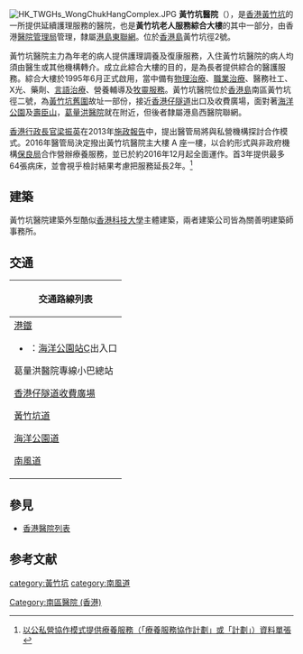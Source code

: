{{coord|22.251432|114.176539|type:landmark_source:enwiki-googlemaplink|display=title}}
{{Infobox Hospital
| Name       = 黃竹坑醫院
| name_en    = Wong Chuk Hang Hospital
| org/group  = [[醫院管理局|醫院管理局]]
| logo       = 
| Image      = [[File:Tung_Hua_Group_Of_Hospital_Wong_Chuk_Hang_Comprehensive_Services_For_The_Elderly_Building_2018.jpg|250px]]
| Caption    = 遠眺黃竹坑醫院
| map_type   = 香港
| latitude   = 22.251432
| longitude  = 114.176539
| Location   = 
| Region     = [[香港島|香港島]][[南區_(香港)|南區]][[黃竹坑|黃竹坑]][[黃竹坑徑|黃竹坑徑]]2號
| State      = [[南區_(香港)|南區]]
| Country    = {{HK}}
| HealthCare = 
| Funding    = 公營
| Type       = [[療養院|療養院]]
| Specialty  = 為長者提供護理調養及復康服務
| Emergency  = 無
| Helipad    = 
| Beds       = 
| Founded    = 1995年 
| Closed     = <!-- optional -->
| Network    = [[港島東聯網|港島東醫院聯網]]
| Website    = [https://www.ha.org.hk/visitor/ha_visitor_index.asp?Lang=CHIB5&Content%5FID=100148 醫院管理局所載黃竹坑醫院資料]
| Wiki-Links = <!-- optional -->
}}
[[File:HK_TWGHs_WongChukHangComplex.JPG|thumb]]
'''黃竹坑醫院'''（{{lang-en|Wong Chuk Hang Hospital}}），是[[香港|香港]][[黃竹坑|黃竹坑]]的一所提供延續護理服務的醫院，也是'''黃竹坑老人服務綜合大樓'''的其中一部分，由香港[[醫院管理局|醫院管理局]]管理，隸屬[[港島東聯網|港島東聯網]]。位於[[香港島|香港島]]黃竹坑徑2號。

黃竹坑醫院主力為年老的病人提供護理調養及復康服務，入住黃竹坑醫院的病人均須由醫生或其他機構轉介。成立此綜合大樓的目的，是為長者提供綜合的醫護服務。綜合大樓於1995年6月正式啟用，當中備有[[物理治療|物理治療]]、[[職業治療|職業治療]]、醫務社工、X光、藥劑、[[言語治療|言語治療]]、營養輔導及[[牧靈服務|牧靈服務]]。黃竹坑醫院位於[[香港島|香港島]]南區黃竹坑徑二號，為[[黃竹坑舊圍|黃竹坑舊圍]]故址一部份，接近[[香港仔隧道|香港仔隧道]]出口及收費廣場，面對著[[海洋公園|海洋公園]]及[[壽臣山|壽臣山]]，[[葛量洪醫院|葛量洪醫院]]就在附近，但後者隸屬港島西醫院聯網。

[[香港行政長官|香港行政長官]][[梁振英|梁振英]]在2013年[[香港施政報告|施政報告]]中，提出醫管局將與私營機構探討合作模式。2016年醫管局決定撥出黃竹坑醫院主大樓 A 座一樓，以合約形式與非政府機構[[保良局|保良局]]合作營辦療養服務，並已於約2016年12月起全面運作。首3年提供最多64張病床，並會視乎檢討結果考慮把服務延長2年。<ref>[https://www3.ha.org.hk/ppp/Download/567/1.9.2_Programme%20Information%20Sheet_Chi%20(As%20as%20Aug%202016).pdf 以公私營協作模式提供療養服務（「療養服務協作計劃」或「計劃」）資料單張] {{webarchive|url=https://web.archive.org/web/20170220012249/https://www3.ha.org.hk/ppp/Download/567/1.9.2_Programme%20Information%20Sheet_Chi%20(As%20as%20Aug%202016).pdf |date=2017-02-20 }}</ref>
==建築==
黃竹坑醫院建築外型酷似[[香港科技大學|香港科技大學]]主體建築，兩者建築公司皆為關善明建築師事務所。

==交通==
{| class="mw-collapsible mw-collapsed wikitable" style="background:white; margin: 0 auto; width: auto;" 
! 交通路線列表
|-
|
;[[港鐵|港鐵]]
*{{港鐵路線標誌|SIL}}：[[海洋公園站|海洋公園站]]C出入口
;葛量洪醫院專線小巴總站
{{港島專線小巴簡單列表|5M|59B}}
;[[香港仔隧道收費廣場|香港仔隧道收費廣場]]
{{港島巴士簡單列表|37A|37B|37X|38|42|42C|49X|70|70A|70P|72|72A|75|77|77A|90|90C|96|97|99|592|N72|N90}}{{過海隧道巴士簡單列表|107|107P|170|171|171A|171P|671|671X|N170|N171}}
{{港島專線小巴簡單列表|4A|4B|4C|35M|39M|69|69X|N4A|N4C|N4X}}
;[[黃竹坑道|黃竹坑道]]
{{港島巴士簡單列表|37A|37B|37X|38|41A|42|42C|49X|70|70A|70P|72|72A|73|75|76|77|77A|90|90C|96|97|99|592|N72|N90}}
{{過海隧道巴士簡單列表|170|171|671|973|N170|N171}}{{港島專線小巴簡單列表|4A|4B|4C|5|35M|39M|52|69|69X|N4A|N4C}}
;[[海洋公園道|海洋公園道]]
{{港島巴士簡單列表|47P}}{{過海隧道巴士簡單列表|973}}
;[[南風道|南風道]]
{{港島巴士簡單列表|41A|76}}{{大嶼山巴士簡單列表|A17}}
|}

==參見==
*[[香港醫院列表|香港醫院列表]]

==参考文献==
<references/>

{{醫院管理局轄下醫院及醫療機構}}

[[category:黃竹坑|category:黃竹坑]]
[[category:南風道|category:南風道]]
[[Category:南區醫院_(香港)|Category:南區醫院 (香港)]]